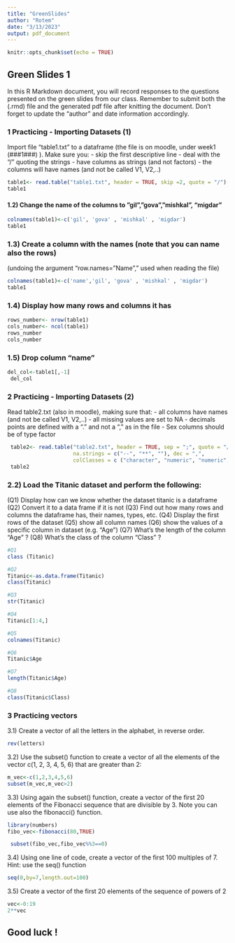 ---
title: "GreenSlides"
author: "Rotem"
date: "3/13/2023"
output: pdf_document
---

```{r setup, include=FALSE}
knitr::opts_chunk$set(echo = TRUE)
```

## Green Slides 1

In this R Markdown document, you will record responses to the questions presented on the green slides from our class. Remember to submit both the (.rmd) file and the generated pdf file after knitting the document. Don't forget to update the "author" and date information accordingly.


### 1 Practicing - Importing Datasets (1)
Import file “table1.txt” to a dataframe (the file is on moodle, under week1 (###1###) ). 
Make sure you:
- skip the first descriptive line
- deal with the “/” quoting the strings
- have columns as strings (and not factors)
- the columns will have names (and not be called V1, V2,..)

```{r q1.1 }
table1<- read.table("table1.txt", header = TRUE, skip =2, quote = "/")
table1

```

#### 1.2) Change the name of the columns to ”gil”,”gova”,”mishkal”, “migdar”
```{r q1.2 }
colnames(table1)<-c('gil', 'gova' , 'mishkal' , 'migdar')
table1

```

### 1.3) Create a column with the names (note that you can name also the rows)
(undoing the argument “row.names="Name",” used when reading the file)
```{r q1.3 }
colnames(table1)<-c('name','gil', 'gova' , 'mishkal' , 'migdar')
table1

```

### 1.4) Display how many rows and columns it has 
```{r q1.4 }
rows_number<- nrow(table1)
cols_number<- ncol(table1)
rows_number
cols_number

```

### 1.5) Drop column “name”
```{r q1.5 }
del_col<-table1[,-1]
 del_col

```


### 2 Practicing - Importing Datasets (2)
Read table2.txt (also in moodle), making sure that:
- all columns  have names (and not be called V1, V2,..)
- all missing values are set to NA
- decimals points are defined with a “.” and not a “,” as in the file
- Sex columns should be of type factor
```{r q2.1 }
 table2<- read.table("table2.txt", header = TRUE, sep = ";", quote = "/", 
                     na.strings = c("--", "**", ""), dec = ",",
                     colClasses = c ("character", "numeric", "numeric", "numeric", "factor"))
 table2

```

### 2.2) Load the Titanic dataset and perform the following: 
(Q1) Display how can we know whether the dataset titanic is a dataframe
(Q2) Convert it to a data frame if it is not
(Q3) Find out how many rows and columns the dataframe has, their names, types, etc.
(Q4) Display the first rows of the dataset
(Q5) show all column names 
(Q6) show the values of a specific column in dataset  (e.g. "Age")
(Q7) What’s the length of the column “Age” ? 
(Q8) What’s the class of the column “Class” ? 
```{r q2.2 }
#Q1
class (Titanic)

#Q2
Titanic<-as.data.frame(Titanic)
class(Titanic)

#Q3
str(Titanic)

#Q4
Titanic[1:4,]

#Q5
colnames(Titanic)

#Q6
Titanic$Age

#Q7
length(Titanic$Age)

#Q8
class(Titanic$Class)

```

### 3 Practicing vectors
3.1) Create a vector of all the letters in the alphabet, in reverse order. 
```{r q3.1 }
rev(letters)

```
3.2) Use the subset() function to create a vector of all the elements of the vector c(1, 2, 3, 4, 5, 6) that are greater than 2:
```{r q3.2}
m_vec<-c(1,2,3,4,5,6)
subset(m_vec,m_vec>2)

```
3.3) Using again the subset() function, create a vector of the first 20 elements of the Fibonacci sequence that are divisible by 3. Note you can use also the fibonacci() function. 
```{r q3.3}
library(numbers)
fibo_vec<-fibonacci(80,TRUE)

 subset(fibo_vec,fibo_vec%%3==0)
```
3.4) Using one line of code, create a vector of the first 100 multiples of 7. Hint: use the seq() function
```{r q3.4}
seq(0,by=7,length.out=100)
```
3.5) Create a vector of the first 20 elements of the sequence of powers of 2 
```{r q3.5}
vec<-0:19
2**vec
```


## Good luck !
